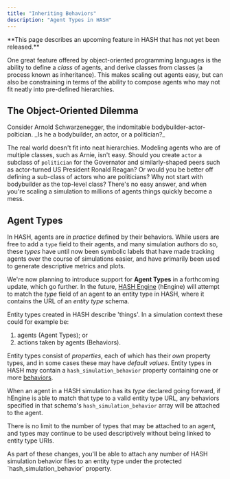 ```yaml
---
title: "Inheriting Behaviors"
description: "Agent Types in HASH"
---
```


<Hint style="warning">
  **This page describes an upcoming feature in HASH that has not yet been
  released.**
</Hint>

One great feature offered by object-oriented programming languages is the ability to define a _class_ of agents, and derive classes from classes \(a process known as inheritance\). This makes scaling out agents easy, but can also be constraining in terms of the ability to compose agents who may not fit neatly into pre-defined hierarchies.

## The Object-Oriented Dilemma

<Hint style="info">
  Consider Arnold Schwarzenegger, the indomitable bodybuilder-actor-poltician.
  _Is he a bodybuilder, an actor, or a politician?_
</Hint>

The real world doesn't fit into neat hierarchies. Modeling agents who are of multiple classes, such as Arnie, isn't easy. Should you create `actor` a subclass of `politician` for the Governator and similarly-shaped peers such as actor-turned US President Ronald Reagan? Or would you be better off defining a sub-class of actors who are politicians? Why not start with bodybuilder as the top-level class? There's no easy answer, and when you're scaling a simulation to millions of agents things quickly become a mess.

## Agent Types

In HASH, agents are _in practice_ defined by their behaviors. While users are free to add a `type` field to their agents, and many simulation authors do so, these _types_ have until now been symbolic labels that have made tracking agents over the course of simulations easier, and have primarily been used to generate descriptive metrics and plots.

We're now planning to introduce support for **Agent Types** in a forthcoming update, which go further. In the future, [HASH Engine](https://hash.ai/platform/engine) (hEngine) will attempt to match the _type_ field of an agent to an entity type in HASH, where it contains the URL of an _entity type_ schema.

Entity types created in HASH describe 'things'. In a simulation context these could for example be:

1. agents \(Agent Types\); or
1. actions taken by agents \(Behaviors\).

Entity types consist of _properties_, each of which has their _own_ property types, and in some cases these may have _default values_. Entity types in HASH may contain a `hash_simulation_behavior` property containing one or more [behaviors](/docs/simulations/create/behaviors).

When an agent in a HASH simulation has its _type_ declared going forward, if hEngine is able to match that type to a valid entity type URL, any behaviors specified in that schema's `hash_simulation_behavior` array will be attached to the agent.

There is no limit to the number of types that may be attached to an agent, and types may continue to be used descriptively without being linked to entity type URIs.

<Hint style="info">
  As part of these changes, you'll be able to attach any number of HASH
  simulation behavior files to an entity type under the protected
  `hash_simulation_behavior` property.
</Hint>
